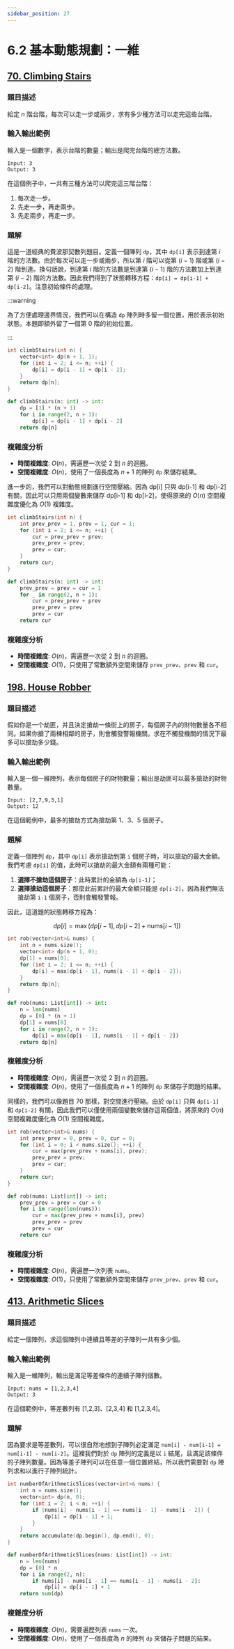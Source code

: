 ```yaml
---
sidebar_position: 27
---
```


# 6.2 基本動態規劃：一維

## [70. Climbing Stairs](https://leetcode.com/problems/climbing-stairs/)

### 題目描述

給定 $n$ 階台階，每次可以走一步或兩步，求有多少種方法可以走完這些台階。

### 輸入輸出範例

輸入是一個數字，表示台階的數量；輸出是爬完台階的總方法數。

```
Input: 3
Output: 3
```

在這個例子中，一共有三種方法可以爬完這三階台階：
1. 每次走一步。
2. 先走一步，再走兩步。
3. 先走兩步，再走一步。

### 題解

這是一道經典的費波那契數列題目。定義一個陣列 `dp`，其中 `dp[i]` 表示到達第 $i$ 階的方法數。由於每次可以走一步或兩步，所以第 $i$ 階可以從第 $(i-1)$ 階或第 $(i-2)$ 階到達。換句話說，到達第 $i$ 階的方法數是到達第 $(i-1)$ 階的方法數加上到達第 $(i-2)$ 階的方法數。因此我們得到了狀態轉移方程：`dp[i] = dp[i-1] + dp[i-2]`。注意初始條件的處理。

:::warning

為了方便處理邊界情況，我們可以在構造 `dp` 陣列時多留一個位置，用於表示初始狀態。本題即額外留了一個第 0 階的初始位置。


:::

<Tabs>
<TabItem value="cpp" label="C++">

```cpp
int climbStairs(int n) {
    vector<int> dp(n + 1, 1);
    for (int i = 2; i <= n; ++i) {
        dp[i] = dp[i - 1] + dp[i - 2];
    }
    return dp[n];
}
```

</TabItem>
<TabItem value="py" label="Python">

```py
def climbStairs(n: int) -> int:
    dp = [1] * (n + 1)
    for i in range(2, n + 1):
        dp[i] = dp[i - 1] + dp[i - 2]
    return dp[n]
```

</TabItem>

</Tabs>

### 複雜度分析

- **時間複雜度**: $O(n)$，需遍歷一次從 2 到 $n$ 的迴圈。
- **空間複雜度**: $O(n)$，使用了一個長度為 $n+1$ 的陣列 `dp` 來儲存結果。


進一步的，我們可以對動態規劃進行空間壓縮。因為 dp[i] 只與 dp[i-1] 和 dp[i-2] 有關，因此可以只用兩個變數來儲存 dp[i-1] 和 dp[i-2]，使得原來的 $O(n)$ 空間複雜度優化為 $O(1)$ 複雜度。

<Tabs>
<TabItem value="cpp" label="C++">

```cpp
int climbStairs(int n) {
    int prev_prev = 1, prev = 1, cur = 1;
    for (int i = 2; i <= n; ++i) {
        cur = prev_prev + prev;
        prev_prev = prev;
        prev = cur;
    }
    return cur;
}
```

</TabItem>
<TabItem value="py" label="Python">

```py
def climbStairs(n: int) -> int:
    prev_prev = prev = cur = 1
    for _ in range(2, n + 1):
        cur = prev_prev + prev
        prev_prev = prev
        prev = cur
    return cur
```

</TabItem>

</Tabs>

### 複雜度分析

- **時間複雜度**: $O(n)$，需遍歷一次從 2 到 $n$ 的迴圈。
- **空間複雜度**: $O(1)$，只使用了常數額外空間來儲存 `prev_prev`、`prev` 和 `cur`。


## [198. House Robber](https://leetcode.com/problems/house-robber/)

### 題目描述

假如你是一个劫匪，并且決定搶劫一條街上的房子，每個房子內的財物數量各不相同。如果你搶了兩棟相鄰的房子，則會觸發警報機關。求在不觸發機關的情況下最多可以搶劫多少錢。

### 輸入輸出範例

輸入是一個一維陣列，表示每個房子的財物數量；輸出是劫匪可以最多搶劫的財物數量。

```
Input: [2,7,9,3,1]
Output: 12
```

在這個範例中，最多的搶劫方式為搶劫第 1、3、5 個房子。

### 題解

定義一個陣列 `dp`，其中 `dp[i]` 表示搶劫到第 `i` 個房子時，可以搶劫的最大金額。我們考慮 `dp[i]` 的值，此時可以搶劫的最大金額有兩種可能：

1. **選擇不搶劫這個房子**：此時累計的金額為 `dp[i-1]`；
2. **選擇搶劫這個房子**：那麼此前累計的最大金額只能是 `dp[i-2]`，因為我們無法搶劫第 `i-1` 個房子，否則會觸發警報。

因此，這道題的狀態轉移方程為：

$$
dp[i] = \max(dp[i-1], dp[i-2] + \text{nums}[i-1])
$$

<Tabs>
<TabItem value="cpp" label="C++">

```cpp
int rob(vector<int>& nums) {
    int n = nums.size();
    vector<int> dp(n + 1, 0);
    dp[1] = nums[0];
    for (int i = 2; i <= n; ++i) {
        dp[i] = max(dp[i - 1], nums[i - 1] + dp[i - 2]);
    }
    return dp[n];
}
```

</TabItem>
<TabItem value="py" label="Python">

```py
def rob(nums: List[int]) -> int:
    n = len(nums)
    dp = [0] * (n + 1)
    dp[1] = nums[0]
    for i in range(2, n + 1):
        dp[i] = max(dp[i - 1], nums[i - 1] + dp[i - 2])
    return dp[n]
```

</TabItem>

</Tabs>

### 複雜度分析

- **時間複雜度**: $O(n)$，需遍歷一次從 2 到 $n$ 的迴圈。
- **空間複雜度**: $O(n)$，使用了一個長度為 $n+1$ 的陣列 `dp` 來儲存子問題的結果。


同樣的，我們可以像題目 70 那樣，對空間進行壓縮。由於 `dp[i]` 只與 `dp[i-1]` 和 `dp[i-2]` 有關，因此我們可以僅使用兩個變數來儲存這兩個值，將原來的 $O(n)$ 空間複雜度優化為 $O(1)$ 空間複雜度。

<Tabs>
<TabItem value="cpp" label="C++">

```cpp
int rob(vector<int>& nums) {
    int prev_prev = 0, prev = 0, cur = 0;
    for (int i = 0; i < nums.size(); ++i) {
        cur = max(prev_prev + nums[i], prev);
        prev_prev = prev;
        prev = cur;
    }
    return cur;
}
```

</TabItem>
<TabItem value="py" label="Python">

```py
def rob(nums: List[int]) -> int:
    prev_prev = prev = cur = 0
    for i in range(len(nums)):
        cur = max(prev_prev + nums[i], prev)
        prev_prev = prev
        prev = cur
    return cur
```

</TabItem>

</Tabs>

### 複雜度分析

- **時間複雜度**: $O(n)$，需遍歷一次列表 `nums`。
- **空間複雜度**: $O(1)$，只使用了常數額外空間來儲存 `prev_prev`、`prev` 和 `cur`。


## [413. Arithmetic Slices](https://leetcode.com/problems/arithmetic-slices/)

### 題目描述

給定一個陣列，求這個陣列中連續且等差的子陣列一共有多少個。

### 輸入輸出範例

輸入是一維陣列，輸出是滿足等差條件的連續子陣列個數。

```
Input: nums = [1,2,3,4]
Output: 3
```

在這個範例中，等差數列有 [1,2,3]、[2,3,4] 和 [1,2,3,4]。

### 題解

因為要求是等差數列，可以很自然地想到子陣列必定滿足 `num[i] - num[i-1] = num[i-1] - num[i-2]`。這裡我們對於 `dp` 陣列的定義是以 `i` 結尾，且滿足該條件的子陣列數量。因為等差子陣列可以在任意一個位置終結，所以我們需要對 `dp` 陣列求和以進行子陣列統計。

<Tabs>
<TabItem value="cpp" label="C++">

```cpp
int numberOfArithmeticSlices(vector<int>& nums) {
    int n = nums.size();
    vector<int> dp(n, 0);
    for (int i = 2; i < n; ++i) {
        if (nums[i] - nums[i - 1] == nums[i - 1] - nums[i - 2]) {
            dp[i] = dp[i - 1] + 1;
        }
    }
    return accumulate(dp.begin(), dp.end(), 0);
}
```

</TabItem>
<TabItem value="py" label="Python">

```py
def numberOfArithmeticSlices(nums: List[int]) -> int:
    n = len(nums)
    dp = [0] * n
    for i in range(2, n):
        if nums[i] - nums[i - 1] == nums[i - 1] - nums[i - 2]:
            dp[i] = dp[i - 1] + 1
    return sum(dp)
```

</TabItem>

</Tabs>

### 複雜度分析

- **時間複雜度**: $O(n)$，需要遍歷列表 `nums` 一次。
- **空間複雜度**: $O(n)$，使用了一個長度為 $n$ 的陣列 `dp` 來儲存子問題的結果。
